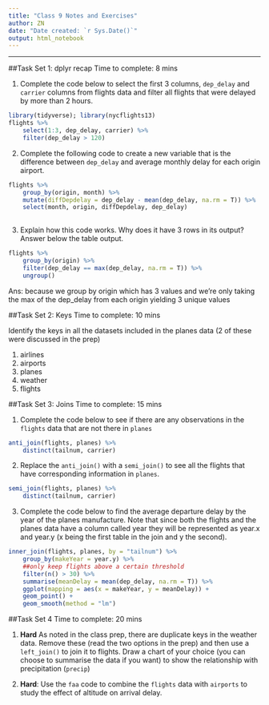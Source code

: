 ```yaml
---
title: "Class 9 Notes and Exercises"
author: ZN
date: "Date created: `r Sys.Date()`"
output: html_notebook
---
```


---

##Task Set 1: dplyr recap
Time to complete: 8 mins

1. Complete the code below to select the first 3 columns, `dep_delay` and `carrier` columns from flights data and filter all flights that were delayed by more than 2 hours.
```r
library(tidyverse); library(nycflights13)
flights %>% 
    select(1:3, dep_delay, carrier) %>% 
    filter(dep_delay > 120)
```

2. Complete the following code to create a new variable that is the difference between `dep_delay` and average monthly delay for each origin airport.
```r
flights %>% 
    group_by(origin, month) %>% 
    mutate(diffDepdelay = dep_delay - mean(dep_delay, na.rm = T)) %>% 
    select(month, origin, diffDepdelay, dep_delay)
      
```

3. Explain how this code works. Why does it have 3 rows in its output? Answer below the table output.
```r
flights %>% 
    group_by(origin) %>% 
    filter(dep_delay == max(dep_delay, na.rm = T)) %>% 
    ungroup()
```
Ans: because we group by origin which has 3 values and we're only taking the max of the dep_delay from each origin yielding 3 unique values

##Task Set 2: Keys
Time to complete: 10 mins

Identify the keys in all the datasets included in the planes data (2 of these were discussed in the prep)

1. airlines
2. airports
3. planes
4. weather
5. flights

##Task Set 3: Joins
Time to complete: 15 mins

1. Complete the code below to see if there are any observations in the `flights` data that are not there in `planes`
```r
anti_join(flights, planes) %>% 
    distinct(tailnum, carrier)
```

2. Replace the `anti_join()` with a `semi_join()` to see all the flights that have corresponding information in `planes`.
```r
semi_join(flights, planes) %>% 
    distinct(tailnum, carrier)
```


3. Complete the code below to find the average departure delay by the year of the planes manufacture. Note that since both the flights and the planes data have a column called year they will be represented as year.x and year.y (x being the first table in the join and y the second). 

```r
inner_join(flights, planes, by = "tailnum") %>% 
    group_by(makeYear = year.y) %>% 
    ##only keep flights above a certain threshold
    filter(n() > 30) %>% 
    summarise(meanDelay = mean(dep_delay, na.rm = T)) %>% 
    ggplot(mapping = aes(x = makeYear, y = meanDelay)) +
    geom_point() +
    geom_smooth(method = "lm")
```


##Task Set 4
Time to complete: 20 mins

1. **Hard** As noted in the class prep, there are duplicate keys in the weather data. Remove these (read the two options in the prep) and then use a `left_join()` to join it to flights. Draw a chart of your choice (you can choose to summarise the data if you want) to show the relationship with precipitation (`precip`)

2. **Hard**: Use the `faa` code to combine the `flights` data with `airports` to study the effect of altitude on arrival delay. 


